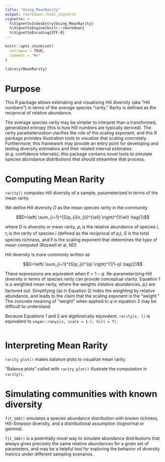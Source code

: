```yaml
---
title: "Using_MeanRarity"
output: rmarkdown::html_vignette
vignette: >
  %\VignetteIndexEntry{Using_MeanRarity}
  %\VignetteEngine{knitr::rmarkdown}
  %\VignetteEncoding{UTF-8}
---
```


```r
knitr::opts_chunk$set(
  collapse = TRUE,
  comment = "#>"
)
```
```r
library(MeanRarity)
```
# Purpose

This R package allows estimating and visualizing Hill diversity (aka "Hill
numbers") in terms of the average species "rarity." Rarity is defined as the 
reciprocal of relative abundance.

The average species rarity may be simpler to interpret than a transformed,
generalized entropy (this is how Hill numbers are typically derived). The rarity
parameterization clarifies the role of the
scaling exponent, and this R package provides illustration tools to visualize
that scaling concretely. Furthermore, this framework may provide an entry point
for developing and testing diversity estimators and their related interval
estimates (e.g. confidence intervals); this package contains novel tools to
simulate species abundance distributions that should streamline that process.

# Computing Mean Rarity
`rarity()` computes Hill diversity of a sample, parameterized in terms of the
mean rarity. 

We define Hill diversity $D$ as the mean species rarity in the community

$$D=\left( \sum_{i=1}^{S}p_{i}(r_{i})^{\ell} \right)^{1/\ell} \tag{1}$$

where $D$ is diversity or mean rarity, $p_{i}$ is the relative abundance of species $i$, $r_{i}$ is the rarity of species $i$ (defined as the reciprocal of $p_{i}$), $S$ is the total species richness, and $\ell$ is the scaling exponent that determines the type of mean computed (Roswell et al. ND)

Hill diversity is more commonly written as 

$$D=\left( \sum_{i=1}^{S}p_{i}^{q} \right)^{1/1-q} \tag{2}$$ 

These expressions are equivalent when $\ell = 1-q$. Re-parameterizing Hill diversity in terms of species rarity can provide 
conceptual clarity. Equation 1 is a weighted mean rarity, where the weights (relative abundances, $p_i$) are factored out. Simplifying (as in Equation 2) hides the weighting by relative abundance, and leads to the claim that the scaling exponent is the "weight." The concrete meaning of "weight" when applied to $q$ in equation 2 may be difficult to understand. 

Because Equations 1 and 2 are algebraically equivalent, `rarity(x, l)` is equivalent to `vegan::renyi(x, scale = 1-l, hill = T)`.



```r
```



# Interpreting Mean Rarity

`rarity_plot()` makes balance plots to visualize mean rarity.

"Balance plots" called with `rarity_plot()` illustrate the computation in 
`rarity()`. 

# Simulating communities with known diversity

`fit_SAD()` simulates a species abundance distribution with known richness,
Hill-Simpson diversity, and a distributional assumption (lognormal or gamma).


`fit_SAD()` is a potentially novel way to simulate abundance distributions that
always gives precisely the same relative abundances for a given set of
parameters, and may be a helpful tool for exploring the behavior of diversity
metrics under different sampling scenarios.


